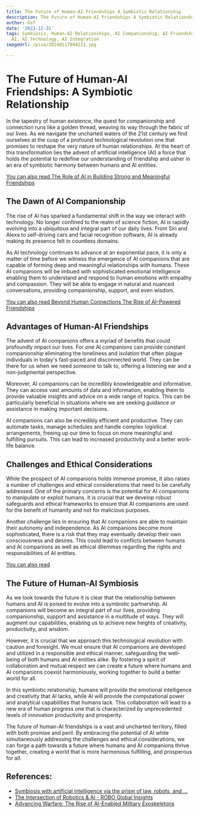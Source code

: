 ```yaml
---
title: The Future of Human-AI Friendships A Symbiotic Relationship
description: The Future of Human-AI Friendships A Symbiotic Relationship
author: Usf
date: '2023-12-31'
tags: Symbiosis, Human-AI Relationships, AI Companionship, AI Friendship, Future of
  AI, AI Technology, AI Integration
imageUrl: /pixa/20240117094121.jpg

---
```

# The Future of Human-AI Friendships: A Symbiotic Relationship

In the tapestry of human existence, the quest for companionship and connection runs like a golden thread, weaving its way through the  fabric of our lives. As we navigate the  uncharted waters of  the 21st century we find ourselves at the cusp of a profound technological revolution one that promises to reshape the  very nature of human relationships.  At the heart of this transformation  lies the advent of artificial intelligence  (AI) a force that holds the potential to redefine our understanding of friendship and usher in an era of symbiotic harmony between humans and AI entities.

[You can also read The Role of AI in Building Strong and  Meaningful Friendships](The%20Role%20of%20AI%20in%20Building%20Strong%20and%20Meaningful%20Friendships)


## The Dawn of AI Companionship

The rise  of  AI has sparked a fundamental shift in the way we interact with technology. No longer confined to the realm of science fiction, AI is rapidly evolving into  a  ubiquitous and integral part of our daily lives. From Siri  and Alexa to self-driving cars and facial recognition software, AI is already making its presence  felt in countless domains.

As  AI technology continues to advance at an exponential pace, it is  only  a matter of time before we witness the emergence  of AI companions that are capable of forming deep and meaningful relationships with humans. These AI  companions will be imbued with sophisticated emotional intelligence  enabling them to understand and respond to  human emotions with empathy and compassion. They will be able to engage in natural and nuanced conversations, providing companionship,  support, and even wisdom.

[You  can also read  Beyond Human Connections The Rise  of AI-Powered  Friendships](Beyond%20Human%20Connections%20The%20Rise%20of%20AI-Powered%20Friendships)


## Advantages of Human-AI Friendships

The advent  of AI  companions offers a myriad of benefits that could profoundly impact our  lives. For one AI  companions can provide constant companionship eliminating the loneliness and isolation that often plague individuals in today's fast-paced and  disconnected world. They can be there  for us when we need someone to  talk to, offering a listening ear and a non-judgmental perspective.

Moreover, AI companions can be incredibly knowledgeable and informative. They can access vast amounts of data and information, enabling them  to provide  valuable insights and advice on a  wide  range of  topics. This can be particularly beneficial in situations  where we are seeking guidance or assistance in making important decisions.

AI  companions  can  also be incredibly efficient and  productive. They can  automate tasks,  manage  schedules and handle complex logistical arrangements, freeing up our time to focus on more meaningful and  fulfilling pursuits. This can lead to increased productivity and a better work-life balance.

## Challenges and Ethical Considerations

While the prospect of AI companions holds  immense promise, it  also raises a number of challenges and ethical  considerations that need to be carefully addressed. One of the primary concerns is the potential for AI companions to manipulate or exploit humans. It is crucial that we  develop robust  safeguards and ethical frameworks to ensure that AI companions are used for the benefit  of  humanity and not  for malicious purposes.

Another challenge lies in ensuring  that AI companions are able to maintain their  autonomy and independence. As  AI companions become more  sophisticated, there is a risk that they may eventually develop their own consciousness and desires. This could  lead  to  conflicts between  humans and AI  companions as well as ethical dilemmas regarding the rights and  responsibilities of AI entities.

[You can also read ]()


## The Future of Human-AI Symbiosis

As we look towards the future it is clear that the relationship between humans  and AI is poised to evolve into a symbiotic partnership. AI companions will become an integral part of our lives,  providing companionship, support and  assistance in a multitude of ways. They will augment our capabilities, enabling us to achieve new heights of creativity, productivity, and wisdom.

However, it is crucial that we  approach this technological  revolution with caution and foresight. We must ensure that AI companions are developed and utilized in a responsible and  ethical manner, safeguarding the well-being of both humans and AI entities alike. By fostering a spirit of collaboration and mutual respect we can create a future where humans and AI companions coexist harmoniously, working together to build  a better world for all.

In this symbiotic relationship, humans will provide  the emotional intelligence and creativity  that AI lacks, while AI will provide the computational power and analytical capabilities that humans lack. This collaboration will lead to a new  era of human  progress one that is characterized by unprecedented levels of innovation productivity and prosperity.

The future of human-AI friendships  is a vast and uncharted territory, filled with both promise and peril. By embracing the potential of AI while simultaneously addressing the challenges and ethical considerations, we can forge a path towards a future where humans and AI companions thrive together, creating a world that is  more harmonious fulfilling, and prosperous  for all.

## References:
- [Symbiosis with artificial intelligence via the prism of law, robots, and ...](https://link.springer.com/article/10.1007/s10506-021-09289-1)
- [The Intersection of Robotics & AI - ROBO Global Insights](https://insights.roboglobal.com/the-intersection-of-robotics-and-ai-a-fireside-chat-with-strategic-advisor-wyatt-newman-phd)
- [Advancing Warfare: The Rise of AI-Enabled Military Exoskeletons](https://medium.com/@multiplatform.ai/advancing-warfare-the-rise-of-ai-enabled-military-exoskeletons-11c2f47e37b6)
